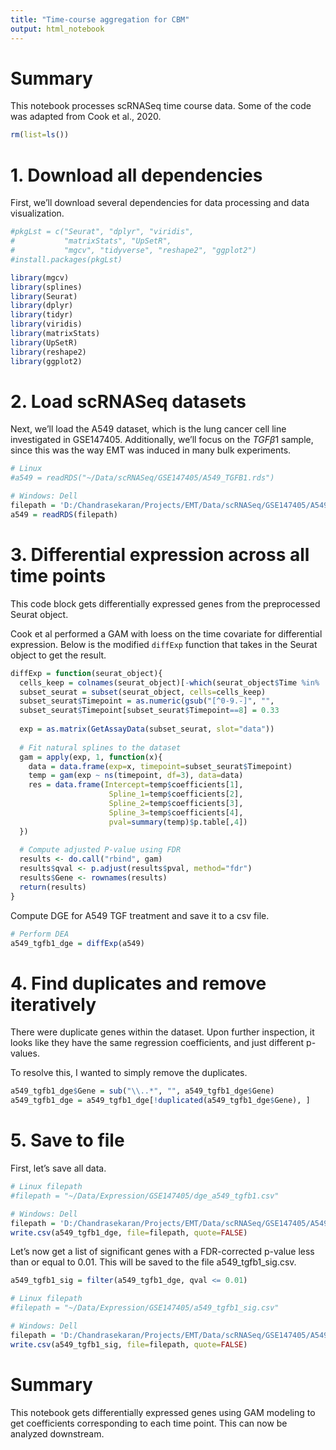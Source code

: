 ```yaml
---
title: "Time-course aggregation for CBM"
output: html_notebook
---
```


# Summary
This notebook processes scRNASeq time course data. Some of the code was adapted from Cook et al., 2020.

```r
rm(list=ls())
```

# 1. Download all dependencies
First, we'll download several dependencies for data processing and data visualization.

```r
#pkgLst = c("Seurat", "dplyr", "viridis", 
#           "matrixStats", "UpSetR", 
#           "mgcv", "tidyverse", "reshape2", "ggplot2")
#install.packages(pkgLst)

library(mgcv)
library(splines)
library(Seurat)
library(dplyr)
library(tidyr)
library(viridis)
library(matrixStats)
library(UpSetR)
library(reshape2)
library(ggplot2)
```

# 2. Load scRNASeq datasets
Next, we'll load the A549 dataset, which is the lung cancer cell line investigated in GSE147405. Additionally, we'll focus on the $TGF \beta 1$ sample, since this was the way EMT was induced in many bulk experiments.

```r
# Linux
#a549 = readRDS("~/Data/scRNASeq/GSE147405/A549_TGFB1.rds")

# Windows: Dell
filepath = 'D:/Chandrasekaran/Projects/EMT/Data/scRNASeq/GSE147405/A549/a549_TGFB1.rds'
a549 = readRDS(filepath)

```

# 3. Differential expression across all time points
This code block gets differentially expressed genes from the preprocessed Seurat object.

Cook et al performed a GAM with loess on the time covariate for differential expression. Below is the modified `diffExp` function that takes in the Seurat object to get the result.

```r
diffExp = function(seurat_object){
  cells_keep = colnames(seurat_object)[-which(seurat_object$Time %in%                                        c("8h_rm", "1d_rm", "3d_rm"))]
  subset_seurat = subset(seurat_object, cells=cells_keep)
  subset_seurat$Timepoint = as.numeric(gsub("[^0-9.-]", "",                                                       subset_seurat$Time))
  subset_seurat$Timepoint[subset_seurat$Timepoint==8] = 0.33 
  
  exp = as.matrix(GetAssayData(subset_seurat, slot="data")) 
  
  # Fit natural splines to the dataset
  gam = apply(exp, 1, function(x){
    data = data.frame(exp=x, timepoint=subset_seurat$Timepoint)
    temp = gam(exp ~ ns(timepoint, df=3), data=data)
    res = data.frame(Intercept=temp$coefficients[1],
                      Spline_1=temp$coefficients[2],
                      Spline_2=temp$coefficients[3],
                      Spline_3=temp$coefficients[4],
                      pval=summary(temp)$p.table[,4])
  })
  
  # Compute adjusted P-value using FDR
  results <- do.call("rbind", gam)
  results$qval <- p.adjust(results$pval, method="fdr")
  results$Gene <- rownames(results)
  return(results)
}
```

Compute DGE for A549 TGF treatment and save it to a csv file.
```r
# Perform DEA
a549_tgfb1_dge = diffExp(a549)
```

# 4. Find duplicates and remove iteratively
There were duplicate genes within the dataset. Upon further inspection, it looks like they have the same regression coefficients, and just different p-values.

To resolve this, I wanted to simply remove the duplicates.
```r
a549_tgfb1_dge$Gene = sub("\\..*", "", a549_tgfb1_dge$Gene)
a549_tgfb1_dge = a549_tgfb1_dge[!duplicated(a549_tgfb1_dge$Gene), ]
```

# 5. Save to file
First, let's save all data.
```r
# Linux filepath
#filepath = "~/Data/Expression/GSE147405/dge_a549_tgfb1.csv"

# Windows: Dell
filepath = 'D:/Chandrasekaran/Projects/EMT/Data/scRNASeq/GSE147405/A549/dge_a549_tgfb1.csv'
write.csv(a549_tgfb1_dge, file=filepath, quote=FALSE)
```

Let's now get a list of significant genes with a FDR-corrected p-value less than or equal to 0.01. This will be saved to the file a549_tgfb1_sig.csv.
```r
a549_tgfb1_sig = filter(a549_tgfb1_dge, qval <= 0.01)

# Linux filepath
#filepath = "~/Data/Expression/GSE147405/a549_tgfb1_sig.csv"

# Windows: Dell
filepath = 'D:/Chandrasekaran/Projects/EMT/Data/scRNASeq/GSE147405/A549/a549_tgfb1_sig.csv'
write.csv(a549_tgfb1_sig, file=filepath, quote=FALSE)
```

# Summary
This notebook gets differentially expressed genes using GAM modeling to get coefficients corresponding to each time point. This can now be analyzed downstream.